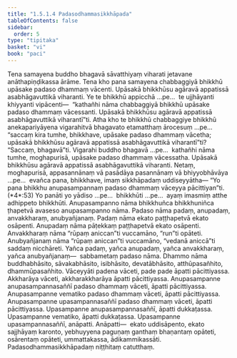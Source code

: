 ```yaml
---
title: "1.5.1.4 Padasodhammasikkhāpada"
tableOfContents: false
sidebar:
  order: 5
type: "tipitaka"
basket: "vi"
book: "paci"
---
```



<DynamicBreadcrumb />

<Division number="44" book="paci" bookNo="2" page="25">

<Paragraph number="150" book="paci">
Tena samayena buddho bhagavā sāvatthiyaṃ viharati jetavane anāthapiṇḍikassa ārāme. Tena kho pana samayena chabbaggiyā bhikkhū upāsake padaso dhammaṃ vācenti. Upāsakā bhikkhūsu agāravā appatissā asabhāgavuttikā viharanti. Ye te bhikkhū appicchā …pe…  te ujjhāyanti khiyyanti vipācenti—  “kathañhi nāma chabbaggiyā bhikkhū upāsake padaso dhammaṃ vācessanti. Upāsakā bhikkhūsu agāravā appatissā asabhāgavuttikā viharantī”ti.
</Paragraph>

<Paragraph number="151" book="paci">
Atha kho te bhikkhū chabbaggiye bhikkhū anekapariyāyena vigarahitvā bhagavato etamatthaṃ ārocesuṃ …pe…  “saccaṃ kira tumhe, bhikkhave, upāsake padaso dhammaṃ vācetha; upāsakā bhikkhūsu agāravā appatissā asabhāgavuttikā viharantī”ti? “Saccaṃ, bhagavā”ti. Vigarahi buddho bhagavā …pe…  kathañhi nāma tumhe, moghapurisā, upāsake padaso dhammaṃ vācessatha. Upāsakā bhikkhūsu agāravā appatissā asabhāgavuttikā viharanti. Netaṃ, moghapurisā, appasannānaṃ vā pasādāya pasannānaṃ vā bhiyyobhāvāya …pe…  evañca pana, bhikkhave, imaṃ sikkhāpadaṃ uddiseyyātha—
</Paragraph>

</Division>
<Division number="45" book="paci" bookNo="2" page="25">

<Paragraph number="152" book="paci">
<Emphasis>“Yo pana bhikkhu anupasampannaṃ padaso dhammaṃ vāceyya pācittiyan”</Emphasis>ti. (*4*:<Emphasis>53</Emphasis>)
</Paragraph>

</Division>
<Division number="46" book="paci" bookNo="2" page="25">

<Paragraph number="153" book="paci">
<Emphasis>Yo panā</Emphasis>ti yo yādiso …pe…  <Emphasis>bhikkhū</Emphasis>ti …pe…  ayaṃ imasmiṃ atthe adhippeto bhikkhūti.
</Paragraph>

<Paragraph number="154" book="paci">
<Emphasis>Anupasampanno</Emphasis> nāma bhikkhuñca bhikkhuniñca ṭhapetvā avaseso anupasampanno nāma.
</Paragraph>

<Paragraph number="155" book="paci">
<Emphasis>Padaso</Emphasis> nāma padaṃ, anupadaṃ, anvakkharaṃ, anubyañjanaṃ.
</Paragraph>

<Paragraph number="156" book="paci">
<Emphasis>Padaṃ</Emphasis> nāma ekato paṭṭhapetvā ekato osāpenti. <Emphasis>Anupadaṃ</Emphasis> nāma pāṭekkaṃ paṭṭhapetvā ekato osāpenti. <Emphasis>Anvakkharaṃ</Emphasis> nāma “rūpaṃ aniccan”ti vuccamāno, “run”ti opāteti. <Emphasis>Anubyañjanaṃ</Emphasis> nāma “rūpaṃ aniccan”ti vuccamāno, “vedanā aniccā”ti saddaṃ nicchāreti.
</Paragraph>

<Paragraph number="157" book="paci">
Yañca padaṃ, yañca anupadaṃ, yañca anvakkharaṃ, yañca anubyañjanaṃ—  sabbametaṃ padaso nāma.
</Paragraph>

<Paragraph number="158" book="paci">
<Emphasis>Dhammo</Emphasis> nāma buddhabhāsito, sāvakabhāsito, isibhāsito, devatābhāsito, atthūpasañhito, dhammūpasañhito.
</Paragraph>

<Paragraph number="159" book="paci">
<Emphasis>Vāceyyā</Emphasis>ti padena vāceti, pade pade āpatti pācittiyassa. Akkharāya vāceti, akkharakkharāya āpatti pācittiyassa.
</Paragraph>

</Division>
<Division number="47" book="paci" bookNo="2" page="26">

<Paragraph number="160" book="paci">
Anupasampanne anupasampannasaññī padaso dhammaṃ vāceti, āpatti pācittiyassa. Anupasampanne vematiko padaso dhammaṃ vāceti, āpatti pācittiyassa. Anupasampanne upasampannasaññī padaso dhammaṃ vāceti, āpatti pācittiyassa.
</Paragraph>

<Paragraph number="161" book="paci">
Upasampanne anupasampannasaññī, āpatti dukkaṭassa. Upasampanne vematiko, āpatti dukkaṭassa. Upasampanne upasampannasaññī, anāpatti.
</Paragraph>

</Division>
<Division number="48" book="paci" bookNo="2" page="26">

<Paragraph number="162" book="paci">
Anāpatti—  ekato uddisāpento, ekato sajjhāyaṃ karonto, yebhuyyena paguṇaṃ ganthaṃ bhaṇantaṃ opāteti, osārentaṃ opāteti, ummattakassa, ādikammikassāti.

</Paragraph>
</Division>

<Paragraph number="163" type="center" book="paci">
Padasodhammasikkhāpadaṃ niṭṭhitaṃ catutthaṃ.
</Paragraph>
